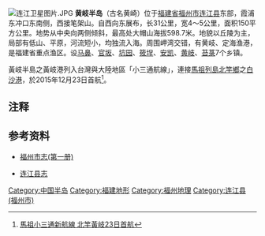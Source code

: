 [[File:连江卫星图片.JPG|thumb]]
'''黄岐半岛'''（古名黄崎）位于[[福建省|福建省]][[福州市|福州市]][[连江县_(福州市)|连江县]]东部，霞浦东冲口东南侧，西接笔架山。自西向东展布，长31公里，宽4～5公里，面积150平方公里。地势从中央向两侧倾斜，最高处大帽山海拔598.7米。地貌以丘陵为主，局部有低山、平原，河流短小，均独流入海。周围岬湾交错，有黄岐、定海渔港，是福建省重点渔区。设[[马鼻镇|马鼻]]、[[官坂镇|官坂]]、[[坑园镇|坑园]]、[[筱埕镇|筱埕]]、[[安凯乡|安凯]]、[[黄岐镇|黄岐]]、[[苔菉镇|苔菉]]7个乡镇。

黃岐半島之黃岐港列入台灣與大陸地區「小三通航線」，連接[[馬祖列島|馬祖列島]][[北竿鄉|北竿鄉]]之[[白沙港|白沙港]]，於2015年12月23日首航<ref>[http://www.chinatimes.com/realtimenews/20151221002709-260409 馬祖小三通新航線 北竿黃岐23日首航]</ref>。

== 注释 ==

{{Reflist}}

== 参考资料 ==
* {{zh-hans}} [https://web.archive.org/web/20160304115536/http://www.fjsq.gov.cn/showtext.asp?ToBook=3195&index=119 福州市志(第一册)]
* {{zh-hans}} [http://www.fzdqw.com/ShowBook.asp?BookType=%B8%A3%D6%DD%CA%D0_(%CF%D8)%CA%D0%C7%F8%D6%BE&Bookno=1113 连江县志]{{dead link|date=2018年2月 |bot=InternetArchiveBot |fix-attempted=yes }}

{{福建地理小作品}}

[[Category:中国半岛|Category:中国半岛]]
[[Category:福建地形|Category:福建地形]]
[[Category:福州地理|Category:福州地理]]
[[Category:连江县_(福州市)|Category:连江县 (福州市)]]